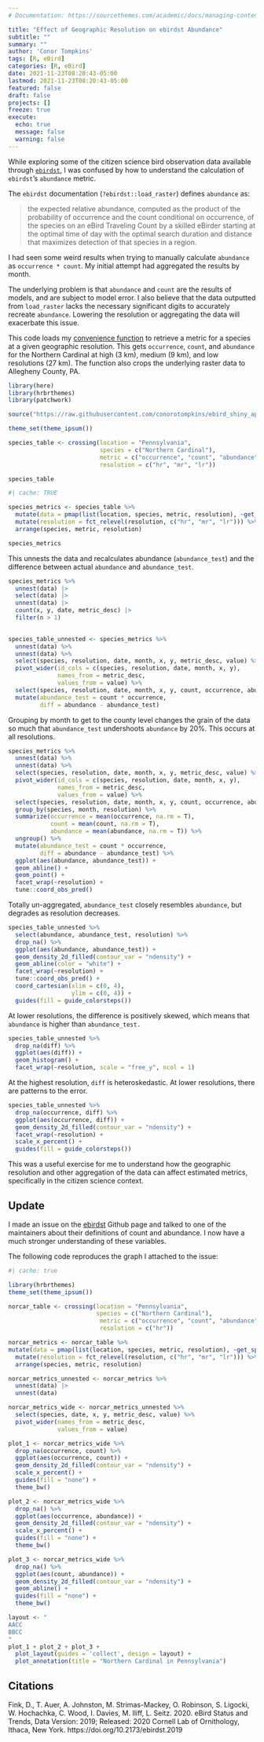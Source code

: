 ```yaml
---
# Documentation: https://sourcethemes.com/academic/docs/managing-content/

title: "Effect of Geographic Resolution on ebirdst Abundance"
subtitle: ""
summary: ""
author: 'Conor Tompkins'
tags: [R, eBird]
categories: [R, eBird]
date: 2021-11-23T08:20:43-05:00
lastmod: 2021-11-23T08:20:43-05:00
featured: false
draft: false
projects: []
freeze: true
execute:
  echo: true
  message: false
  warning: false
---
```


While exploring some of the citizen science bird observation data available through [`ebirdst`](https://cornelllabofornithology.github.io/ebirdst/), I was confused by how to understand the calculation of `ebirdst`'s `abundance` metric.

The `ebirdst` documentation (`?ebirdst::load_raster`) defines `abundance` as:

> the expected relative abundance, computed as the product of the probability of occurrence and the count conditional on occurrence, of the species on an eBird Traveling Count by a skilled eBirder starting at the optimal time of day with the optimal search duration and distance that maximizes detection of that species in a region.

I had seen some weird results when trying to manually calculate `abundance` as `occurrence * count`. My initial attempt had aggregated the results by month.

The underlying problem is that `abundance` and `count` are the results of models, and are subject to model error. I also believe that the data outputted from `load_raster` lacks the necessary significant digits to accurately recreate `abundance`. Lowering the resolution or aggregating the data will exacerbate this issue.

This code loads my [convenience function](https://github.com/conorotompkins/ebird_shiny_app/blob/main/scripts/functions/pull_species_metric.R) to retrieve a metric for a species at a given geographic resolution. This gets `occurrence`, `count`, and `abundance` for the Northern Cardinal at high (3 km), medium (9 km), and low resolutions (27 km). The function also crops the underlying raster data to Allegheny County, PA.

```r
library(here)
library(hrbrthemes)
library(patchwork)

source("https://raw.githubusercontent.com/conorotompkins/ebird_shiny_app/main/scripts/functions/get_species_metric.R")

theme_set(theme_ipsum())

species_table <- crossing(location = "Pennsylvania",
                          species = c("Northern Cardinal"),
                          metric = c("occurrence", "count", "abundance"),
                          resolution = c("hr", "mr", "lr"))

species_table
```

```r
#| cache: TRUE

species_metrics <- species_table %>% 
  mutate(data = pmap(list(location, species, metric, resolution), ~get_species_metric(..1, ..2, ..2, ..3, ..4))) %>% 
  mutate(resolution = fct_relevel(resolution, c("hr", "mr", "lr"))) %>% 
  arrange(species, metric, resolution)

species_metrics
```

This unnests the data and recalculates abundance (`abundance_test`) and the difference between actual `abundance` and `abundance_test`.

```r
species_metrics %>%
  unnest(data) |> 
  select(data) |> 
  unnest(data) |> 
  count(x, y, date, metric_desc) |> 
  filter(n > 1)
  

species_table_unnested <- species_metrics %>%
  unnest(data) %>% 
  unnest(data) %>%
  select(species, resolution, date, month, x, y, metric_desc, value) %>% 
  pivot_wider(id_cols = c(species, resolution, date, month, x, y),
              names_from = metric_desc,
              values_from = value) %>% 
  select(species, resolution, date, month, x, y, count, occurrence, abundance) %>% 
  mutate(abundance_test = count * occurrence,
         diff = abundance - abundance_test)
```

Grouping by month to get to the county level changes the grain of the data so much that `abundance_test` undershoots `abundance` by 20%. This occurs at all resolutions.

```r
species_metrics %>%
  unnest(data) %>% 
  unnest(data) %>%
  select(species, resolution, date, month, x, y, metric_desc, value) %>% 
  pivot_wider(id_cols = c(species, resolution, date, month, x, y),
              names_from = metric_desc,
              values_from = value) %>% 
  select(species, resolution, date, month, x, y, count, occurrence, abundance) %>% 
  group_by(species, month, resolution) %>% 
  summarize(occurrence = mean(occurrence, na.rm = T),
            count = mean(count, na.rm = T),
            abundance = mean(abundance, na.rm = T)) %>% 
  ungroup() %>% 
  mutate(abundance_test = count * occurrence,
         diff = abundance - abundance_test) %>% 
  ggplot(aes(abundance, abundance_test)) +
  geom_abline() +
  geom_point() +
  facet_wrap(~resolution) +
  tune::coord_obs_pred()
```

Totally un-aggregated, `abundance_test` closely resembles `abundance`, but degrades as resolution decreases.

```r
species_table_unnested %>% 
  select(abundance, abundance_test, resolution) %>% 
  drop_na() %>% 
  ggplot(aes(abundance, abundance_test)) +
  geom_density_2d_filled(contour_var = "ndensity") +
  geom_abline(color = "white") +
  facet_wrap(~resolution) +
  tune::coord_obs_pred() +
  coord_cartesian(xlim = c(0, 4),
                  ylim = c(0, 4)) +
  guides(fill = guide_colorsteps())
```

At lower resolutions, the difference is positively skewed, which means that `abundance` is higher than `abundance_test.`

```r
species_table_unnested %>% 
  drop_na(diff) %>% 
  ggplot(aes(diff)) +
  geom_histogram() +
  facet_wrap(~resolution, scale = "free_y", ncol = 1)
```

At the highest resolution, `diff` is heteroskedastic. At lower resolutions, there are patterns to the error.

```r
species_table_unnested %>% 
  drop_na(occurrence, diff) %>% 
  ggplot(aes(occurrence, diff)) +
  geom_density_2d_filled(contour_var = "ndensity") +
  facet_wrap(~resolution) + 
  scale_x_percent() +
  guides(fill = guide_colorsteps())
```

This was a useful exercise for me to understand how the geographic resolution and other aggregation of the data can affect estimated metrics, specifically in the citizen science context.

## Update

I made an issue on the [ebirdst](https://github.com/CornellLabofOrnithology/ebirdst/issues/33) Github page and talked to one of the maintainers about their definitions of count and abundance. I now have a much stronger understanding of these variables.

The following code reproduces the graph I attached to the issue:

```r
#| cache: true

library(hrbrthemes)
theme_set(theme_ipsum())

norcar_table <- crossing(location = "Pennsylvania",
                         species = c("Northern Cardinal"),
                          metric = c("occurrence", "count", "abundance"),
                          resolution = c("hr"))

norcar_metrics <- norcar_table %>% 
mutate(data = pmap(list(location, species, metric, resolution), ~get_species_metric(..1, ..2, ..2, ..3, ..4))) %>% 
  mutate(resolution = fct_relevel(resolution, c("hr", "mr", "lr"))) %>% 
  arrange(species, metric, resolution)

norcar_metrics_unnested <- norcar_metrics %>%
  unnest(data) |> 
  unnest(data)

norcar_metrics_wide <- norcar_metrics_unnested %>% 
  select(species, date, x, y, metric_desc, value) %>% 
  pivot_wider(names_from = metric_desc,
              values_from = value)

plot_1 <- norcar_metrics_wide %>% 
  drop_na(occurrence, count) %>% 
  ggplot(aes(occurrence, count)) +
  geom_density_2d_filled(contour_var = "ndensity") +
  scale_x_percent() +
  guides(fill = "none") +
  theme_bw()

plot_2 <- norcar_metrics_wide %>% 
  drop_na() %>% 
  ggplot(aes(occurrence, abundance)) +
  geom_density_2d_filled(contour_var = "ndensity") +
  scale_x_percent() +
  guides(fill = "none") +
  theme_bw()

plot_3 <- norcar_metrics_wide %>%
  drop_na() %>% 
  ggplot(aes(count, abundance)) +
  geom_density_2d_filled(contour_var = "ndensity") +
  geom_abline() +
  guides(fill = "none") +
  theme_bw()

layout <- "
AACC
BBCC
"
plot_1 + plot_2 + plot_3 + 
  plot_layout(guides = 'collect', design = layout) +
  plot_annotation(title = "Northern Cardinal in Pennsylvania")

```

## Citations

Fink, D., T. Auer, A. Johnston, M. Strimas-Mackey, O. Robinson, S. Ligocki, W. Hochachka, C. Wood, I. Davies, M. Iliff, L. Seitz. 2020. eBird Status and Trends, Data Version: 2019; Released: 2020 Cornell Lab of Ornithology, Ithaca, New York. https://doi.org/10.2173/ebirdst.2019
